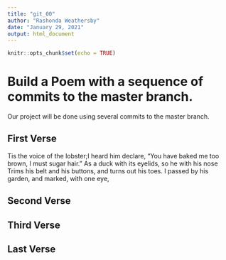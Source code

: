 ```yaml
---
title: "git_00"
author: "Rashonda Weathersby"
date: "January 29, 2021"
output: html_document
---
```


```r
knitr::opts_chunk$set(echo = TRUE)
```
# Build a Poem with a sequence of commits to the master branch.
Our project will be done using several commits to the master branch.
<!-- Do not modify or change any text in "!--" bracketed areas such as this --- these are instructions to
you, if you change any of this the git program will notice it and compromise your git merging strategy !-->

## First Verse 
<!--Put the first five lines of a poem by Lewis Carrol in this section!-->

Tis the voice of the lobster;I heard him declare, 
"You have baked me too brown, I must sugar hair." 
As a duck with its eyelids, so he with his nose
Trims his belt and his buttons, and turns out his toes.
I passed by his garden, and marked, with one eye,

## Second Verse
<!--Put the first five lines of a poem by Robert Frost here!-->

## Third Verse
<!--Put the first two verses of The Walrus and the Carpenter here!-->

## Last Verse
<!--Put a short poem of your choice 8-20 lines,here!-->
